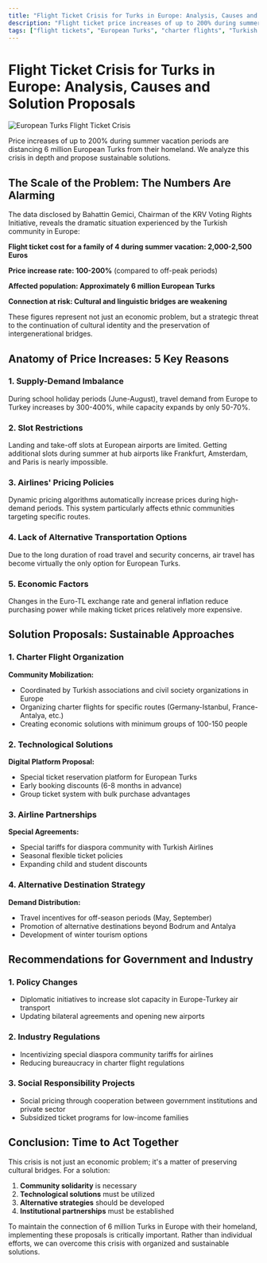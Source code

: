 ```yaml
---
title: "Flight Ticket Crisis for Turks in Europe: Analysis, Causes and Solution Proposals"
description: "Flight ticket price increases of up to 200% during summer vacation periods affect 6 million Turks in Europe. We analyze the problem in depth and propose sustainable solutions."
tags: ["flight tickets", "European Turks", "charter flights", "Turkish Airlines"]
---
```


# Flight Ticket Crisis for Turks in Europe: Analysis, Causes and Solution Proposals

![European Turks Flight Ticket Crisis](https://res.cloudinary.com/djzzikcey/image/upload/v1753358051/momtur_uploads/eltiqj5gr4lan8sbdbcl.png)

Price increases of up to 200% during summer vacation periods are distancing 6 million European Turks from their homeland. We analyze this crisis in depth and propose sustainable solutions.

## The Scale of the Problem: The Numbers Are Alarming

The data disclosed by Bahattin Gemici, Chairman of the KRV Voting Rights Initiative, reveals the dramatic situation experienced by the Turkish community in Europe:

**Flight ticket cost for a family of 4 during summer vacation: 2,000-2,500 Euros**

**Price increase rate: 100-200%** (compared to off-peak periods)

**Affected population: Approximately 6 million European Turks**

**Connection at risk: Cultural and linguistic bridges are weakening**

These figures represent not just an economic problem, but a strategic threat to the continuation of cultural identity and the preservation of intergenerational bridges.

## Anatomy of Price Increases: 5 Key Reasons

### 1. Supply-Demand Imbalance

During school holiday periods (June-August), travel demand from Europe to Turkey increases by 300-400%, while capacity expands by only 50-70%.

### 2. Slot Restrictions

Landing and take-off slots at European airports are limited. Getting additional slots during summer at hub airports like Frankfurt, Amsterdam, and Paris is nearly impossible.

### 3. Airlines' Pricing Policies

Dynamic pricing algorithms automatically increase prices during high-demand periods. This system particularly affects ethnic communities targeting specific routes.

### 4. Lack of Alternative Transportation Options

Due to the long duration of road travel and security concerns, air travel has become virtually the only option for European Turks.

### 5. Economic Factors

Changes in the Euro-TL exchange rate and general inflation reduce purchasing power while making ticket prices relatively more expensive.

## Solution Proposals: Sustainable Approaches

### 1. Charter Flight Organization

**Community Mobilization:**
- Coordinated by Turkish associations and civil society organizations in Europe
- Organizing charter flights for specific routes (Germany-Istanbul, France-Antalya, etc.)
- Creating economic solutions with minimum groups of 100-150 people

### 2. Technological Solutions

**Digital Platform Proposal:**
- Special ticket reservation platform for European Turks
- Early booking discounts (6-8 months in advance)
- Group ticket system with bulk purchase advantages

### 3. Airline Partnerships

**Special Agreements:**
- Special tariffs for diaspora community with Turkish Airlines
- Seasonal flexible ticket policies
- Expanding child and student discounts

### 4. Alternative Destination Strategy

**Demand Distribution:**
- Travel incentives for off-season periods (May, September)
- Promotion of alternative destinations beyond Bodrum and Antalya
- Development of winter tourism options

## Recommendations for Government and Industry

### 1. Policy Changes

- Diplomatic initiatives to increase slot capacity in Europe-Turkey air transport
- Updating bilateral agreements and opening new airports

### 2. Industry Regulations

- Incentivizing special diaspora community tariffs for airlines
- Reducing bureaucracy in charter flight regulations

### 3. Social Responsibility Projects

- Social pricing through cooperation between government institutions and private sector
- Subsidized ticket programs for low-income families

## Conclusion: Time to Act Together

This crisis is not just an economic problem; it's a matter of preserving cultural bridges. For a solution:

1. **Community solidarity** is necessary
2. **Technological solutions** must be utilized
3. **Alternative strategies** should be developed
4. **Institutional partnerships** must be established

To maintain the connection of 6 million Turks in Europe with their homeland, implementing these proposals is critically important. Rather than individual efforts, we can overcome this crisis with organized and sustainable solutions.
